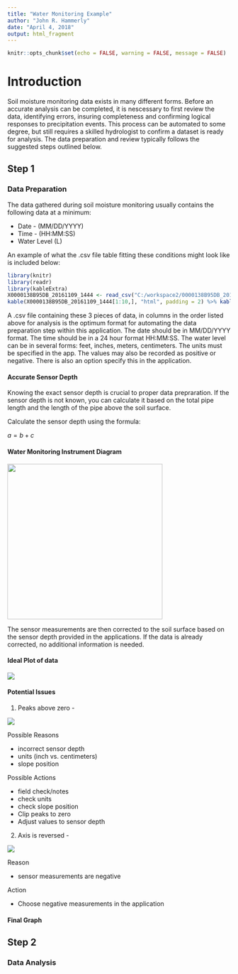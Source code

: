 ---
title: "Water Monitoring Example"
author: "John R. Hammerly"
date: "April 4, 2018"
output: html_fragment
---

```{r setup, include=FALSE}
knitr::opts_chunk$set(echo = FALSE, warning = FALSE, message = FALSE)
```

# Introduction

Soil moisture monitoring data exists in many different forms.  Before an accurate analysis can be completed, it is nescessary to first review the data, identifying errors, insuring completeness and confirming logical responses to precipitation events.  This process can be automated to some degree, but still requires a skilled hydrologist to confirm a dataset is ready for analysis.  The data preparation and review typically follows the suggested steps outlined below.

## Step 1

### Data Preparation

The data gathered during soil moisture monitoring usually contains the following data at a minimum:

  * Date - (MM/DD/YYYY)
  * Time - (HH:MM:SS)
  * Water Level (L)
  
An example of what the .csv file table fitting these conditions might look like is included below:
  
```{r}
library(knitr)
library(readr)
library(kableExtra)
X0000138B95DB_20161109_1444 <- read_csv("C:/workspace2/0000138B95DB_20161109_1444.csv")
kable(X0000138B95DB_20161109_1444[1:10,], "html", padding = 2) %>% kable_styling(full_width=FALSE)
```
  
A .csv file containing these 3 pieces of data, in columns in the order listed above for analysis is the optimum format for automating the data preparation step within this application.  The date should be in MM/DD/YYYY format.  The time should be in a 24 hour format HH:MM:SS.  The water level can be in several forms: feet, inches, meters, centimeters.  The units must be specified in the app.  The values may also be recorded as positive or negative.  There is also an option specify this in the application.

#### Accurate Sensor Depth

Knowing the exact sensor depth is crucial to proper data prepraration.  If the sensor depth is not known, you can calculate it based on the total pipe length and the length of the pipe above the soil surface.

Calculate the sensor depth using the formula:

$a = b + c$

#### Water Monitoring Instrument Diagram

![](www/wells.png){width=350px}

The sensor measurements are then corrected to the soil surface based on the sensor depth provided in the applications.  If the data is already corrected, no additional information is needed.

#### Ideal Plot of data

![](www/idealplot.png)

#### Potential Issues

1. Peaks above zero -

![](www/overplot.png)

Possible Reasons

* incorrect sensor depth
* units (inch vs. centimeters)
* slope position

Possible Actions

* field check/notes
* check units
* check slope position
* Clip peaks to zero
* Adjust values to sensor depth

2. Axis is reversed -

![](www/negative.png)

Reason

* sensor measurements are negative

Action

* Choose negative measurements in the application

#### Final Graph



## Step 2

### Data Analysis

